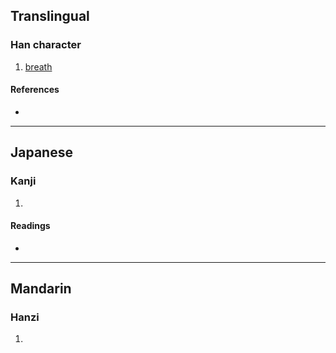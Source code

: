 {{character info/new}}
==Translingual==

===Han character===
{{Han char|rn=86|rad=火|as=08|sn=12|four=|canj=FAA|ids=⿰火昌}}

# [[breath]]

====References====
* {{Han ref|kx=0675.191|dkj=19162|hdz=32209.050|uh=713B|ud=28987}}

----

==Japanese==

===Kanji===
{{ja-kanji|grade=|rs=火08}}

# {{defn|lang=ja|sort=火08}}

====Readings====
* {{ja-readings|on=[[しょう]] (shō)|kun=}}

----

==Mandarin==

===Hanzi===
{{cmn-hanzi|pin=[[chàng]] ([[chang4]])|wg=ch'ang<sup>4</sup>}}

# {{defn|lang=cmn|sort=火08}}